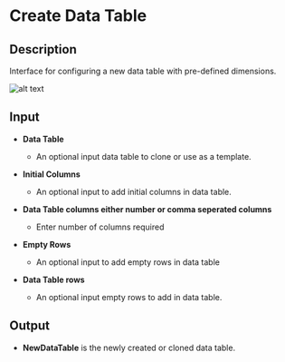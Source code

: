 # Create Data Table

## Description
Interface for configuring a new data table with pre-defined dimensions.

![alt text](../../../assets/datatable/create-new-data-table.png)

## Input
- **Data Table**
    - An optional input data table to clone or use as a template.

- **Initial Columns**
    - An optional input to add initial columns in data table.

- **Data Table columns either number or comma seperated columns**
    - Enter number of columns required

- **Empty Rows**
    - An optional input to add empty rows in data table

- **Data Table rows**
    - An optional input empty rows to add in data table.

## Output
- **NewDataTable** is the newly created or cloned data table.

